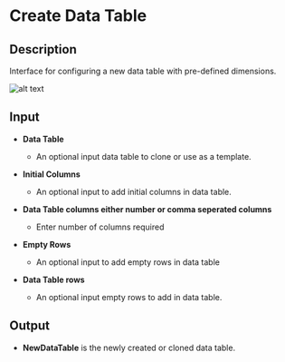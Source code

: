 # Create Data Table

## Description
Interface for configuring a new data table with pre-defined dimensions.

![alt text](../../../assets/datatable/create-new-data-table.png)

## Input
- **Data Table**
    - An optional input data table to clone or use as a template.

- **Initial Columns**
    - An optional input to add initial columns in data table.

- **Data Table columns either number or comma seperated columns**
    - Enter number of columns required

- **Empty Rows**
    - An optional input to add empty rows in data table

- **Data Table rows**
    - An optional input empty rows to add in data table.

## Output
- **NewDataTable** is the newly created or cloned data table.

